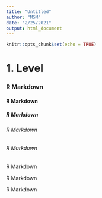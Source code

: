 ```yaml
---
title: "Untitled"
author: "MSM"
date: "2/25/2021"
output: html_document
---
```


```r
knitr::opts_chunk$set(echo = TRUE)
```

# 1. Level
### R Markdown
#### R Markdown
##### R Markdown
###### R Markdown
###### R Markdown
####### R Markdown
######## R Markdown
######### R Markdown
